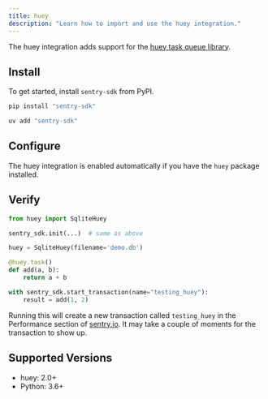 ```yaml
---
title: huey
description: "Learn how to import and use the huey integration."
---
```


The huey integration adds support for the
[huey task queue library](https://huey.readthedocs.io/en/latest/).

## Install

To get started, install `sentry-sdk` from PyPI.

```bash {tabTitle:pip}
pip install "sentry-sdk"
```
```bash {tabTitle:uv}
uv add "sentry-sdk"
```

## Configure

The huey integration is enabled automatically if you have the `huey` package installed.

<PlatformContent includePath="getting-started-config" />

## Verify

```python
from huey import SqliteHuey

sentry_sdk.init(...)  # same as above

huey = SqliteHuey(filename='demo.db')

@huey.task()
def add(a, b):
    return a + b

with sentry_sdk.start_transaction(name="testing_huey"):
    result = add(1, 2)
```

Running this will create a new transaction called `testing_huey` in the
Performance section of [sentry.io](https://sentry.io). It may
take a couple of moments for the transaction to show up.

## Supported Versions

- huey: 2.0+
- Python: 3.6+

<Include name="python-use-older-sdk-for-legacy-support.mdx" />
